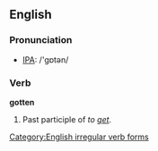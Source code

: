 ==English==

=== Pronunciation ===
*[[w:IPA|IPA]]: /'gɒtən/

=== Verb ===
'''gotten'''
# {{US}} Past participle of ''to [[get]]''.


[[Category:English irregular verb forms]]